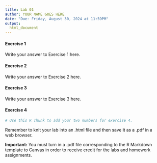 ```yaml
---
title: Lab 01
author: YOUR NAME GOES HERE
date: "Due: Friday, August 30, 2024 at 11:59PM"
output:
  html_document
---
```


#### Exercise 1

Write your answer to Exercise 1 here.

#### Exercise 2

Write your answer to Exercise 2 here.

#### Exercise 3

Write your answer to Exercise 3 here.

#### Exercise 4

```r
# Use this R chunk to add your two numbers for exercise 4.
```


Remember to knit your lab into an .html file and then save it as a .pdf in a 
web browser.

**Important:** You must turn in a .pdf file corresponding to the R Markdown template to Canvas in order to receive credit for the labs and homework assignments.